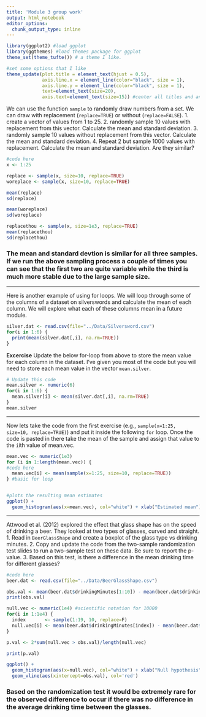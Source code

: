 ---
title: 'Module 3 group work'
output: html_notebook
editor_options: 
  chunk_output_type: inline
---

```{r}
library(ggplot2) #load ggplot
library(ggthemes) #load themes package for ggplot
theme_set(theme_tufte()) # a theme I like.

#set some options that I like
theme_update(plot.title = element_text(hjust = 0.5), 
             axis.line.x = element_line(color="black", size = 1),
             axis.line.y = element_line(color="black", size = 1),
             text=element_text(size=20),
             axis.text=element_text(size=15)) #center all titles and and axis lines
```


We can use the function `sample` to randomly draw numbers from a set. We can draw with replacement (`replace=TRUE`) or without (`replace=FALSE`). 
1. create a vector of values from 1 to 25.
2. randomly sample 10 values with replacement from this vector. Calculate the mean and standard deviation.
3. randomly sample 10 values without replacement from this vector. Calculate the mean and standard deviation.
4. Repeat 2 but sample 1000 values with replacement. Calculate the mean and standard deviation. Are they similar?

```{r}
#code here
x <- 1:25

replace <- sample(x, size=10, replace=TRUE)
woreplace <- sample(x, size=10, replace=TRUE)

mean(replace)
sd(replace)

mean(woreplace)
sd(woreplace)

replacethou <- sample(x, size=1e3, replace=TRUE)
mean(replacethou)
sd(replacethou)

```
### The mean and standard devtion is similar for all three samples. If we run the above sampling process a couple of times you can see that the first two are quite variable while the third is much more stable due to the large sample size.

***********************


Here is another example of using for loops. We will loop through some of the columns of a dataset on silverswords and calculate the mean of each column. We will explore what each of these columns mean in a future module.

```{r}
silver.dat <- read.csv(file="../Data/Silversword.csv")
for(i in 1:6) {
  print(mean(silver.dat[,i], na.rm=TRUE))
}
```

**Excercise** Update the below for-loop from above to store the mean value for each column in the dataset. I've given you most of the code but you will need to store each mean value in the vector `mean.silver`.

```{r}
# Update this code
mean.silver <- numeric(6)
for(i in 1:6) {
  mean.silver[i] <- mean(silver.dat[,i], na.rm=TRUE)
}
mean.silver
```


************************


Now lets take the code from the first exercise (e.g., `sample(x=1:25, size=10, replace=TRUE)`) and put it inside the following `for` loop. 
Once the code is pasted in there take the mean of the sample and assign that value to the `i`ith value of mean.vec.
```{r}

mean.vec <- numeric(1e3)
for (i in 1:length(mean.vec)) {
#code here
  mean.vec[i] <- mean(sample(x=1:25, size=10, replace=TRUE))
} #basic for loop


#plots the resulting mean estimates
ggplot() +
  geom_histogram(aes(x=mean.vec), col="white") + xlab("Estimated mean") 
```




************************

Attwood et al. (2012) explored the effect that glass shape has on the speed of drinking a beer. They looked at two types of glasses, curved and straight. 
1. Read in `BeerGlassShape` and create a boxplot of the glass type vs drinking minutes.
2. Copy and update the code from the two-sample randomization test slides to run a two-sample test on these data. Be sure to report the p-value. 
3. Based on this test, is there a difference in the mean drinking time for different glasses?

```{r}
#code here
beer.dat <- read.csv(file="../Data/BeerGlassShape.csv")

obs.val <- mean(beer.dat$drinkingMinutes[1:10]) - mean(beer.dat$drinkingMinutes[11:19])
print(obs.val)

null.vec <- numeric(1e4) #scientific notation for 10000
for(i in 1:1e4) {
  index       <- sample(1:19, 10, replace=F)
  null.vec[i] <- mean(beer.dat$drinkingMinutes[index]) - mean(beer.dat$drinkingMinutes[-index])
}

p.val <- 2*sum(null.vec > obs.val)/length(null.vec)

print(p.val)

ggplot() +
  geom_histogram(aes(x=null.vec), col="white") + xlab("Null hypothesis") + 
  geom_vline(aes(xintercept=obs.val), col='red')
```

### Based on the randomization test it would be extremely rare for the observed difference to occur if there was no difference in the average drinking time between the glasses.